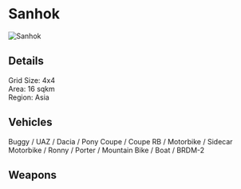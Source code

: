 # Sanhok  

![Sanhok](/img/maps/sanhok.jpeg)

## Details

Grid Size: 4x4  
Area: 16 sqkm  
Region: Asia  

## Vehicles

Buggy / UAZ / Dacia / Pony Coupe / Coupe RB / Motorbike / Sidecar Motorbike / Ronny / Porter / Mountain Bike / Boat / BRDM-2  

## Weapons